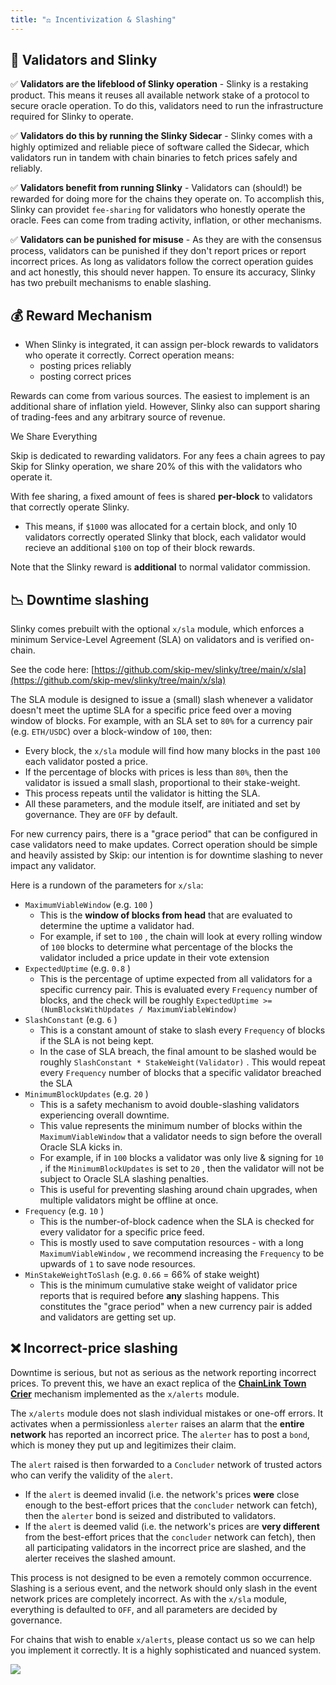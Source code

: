 ```yaml
---
title: "⚖️ Incentivization & Slashing"
---
```

## 🤝 Validators and Slinky[​](#-validators-and-slinky "Direct link to heading")

✅ **Validators are the lifeblood of Slinky operation** - Slinky is a restaking product. This means it reuses all available network stake of a protocol to secure oracle operation. To do this, validators need to run the infrastructure required for Slinky to operate.

✅ **Validators do this by running the Slinky Sidecar** - Slinky comes with a highly optimized and reliable piece of software called the Sidecar, which validators run in tandem with chain binaries to fetch prices safely and reliably.

✅ **Validators benefit from running Slinky** - Validators can (should!) be rewarded for doing more for the chains they operate on. To accomplish this, Slinky can providet `fee-sharing` for validators who honestly operate the oracle. Fees can come from trading activity, inflation, or other mechanisms.

✅ **Validators can be punished for misuse** - As they are with the consensus process, validators can be punished if they don't report prices or report incorrect prices. As long as validators follow the correct operation guides and act honestly, this should never happen. To ensure its accuracy, Slinky has two prebuilt mechanisms to enable slashing.

## 💰 Reward Mechanism[​](#-reward-mechanism "Direct link to heading")

*   When Slinky is integrated, it can assign per-block rewards to validators who operate it correctly. Correct operation means:
    *   posting prices reliably
    *   posting correct prices

Rewards can come from various sources. The easiest to implement is an additional share of inflation yield. However, Slinky also can support sharing of trading-fees and any arbitrary source of revenue.

<Note>
We Share Everything

Skip is dedicated to rewarding validators. For any fees a chain agrees to pay Skip for Slinky operation, we share 20% of this with the validators who operate it.
</Note>

With fee sharing, a fixed amount of fees is shared **per-block** to validators that correctly operate Slinky.

*   This means, if `$1000` was allocated for a certain block, and only 10 validators correctly operated Slinky that block, each validator would recieve an additional `$100` on top of their block rewards.

Note that the Slinky reward is **additional** to normal validator commission.

## 📉 Downtime slashing[​](#-downtime-slashing "Direct link to heading")

Slinky comes prebuilt with the optional `x/sla` module, which enforces a minimum Service-Level Agreement (SLA) on validators and is verified on-chain.

See the code here: [https://github.com/skip-mev/slinky/tree/main/x/sla](https://github.com/skip-mev/slinky/tree/main/x/sla)

The SLA module is designed to issue a (small) slash whenever a validator doesn't meet the uptime SLA for a specific price feed over a moving window of blocks. For example, with an SLA set to `80%` for a currency pair (e.g. `ETH/USDC`) over a block-window of `100`, then:

*   Every block, the `x/sla` module will find how many blocks in the past `100` each validator posted a price.
*   If the percentage of blocks with prices is less than `80%`, then the validator is issued a small slash, proportional to their stake-weight.
*   This process repeats until the validator is hitting the SLA.
*   All these parameters, and the module itself, are initiated and set by governance. They are `OFF` by default.

For new currency pairs, there is a "grace period" that can be configured in case validators need to make updates. Correct operation should be simple and heavily assisted by Skip: our intention is for downtime slashing to never impact any validator.

Here is a rundown of the parameters for `x/sla`:

*   `MaximumViableWindow` (e.g. `100` )
    *   This is the **window of blocks from head** that are evaluated to determine the uptime a validator had.
    *   For example, if set to `100` , the chain will look at every rolling window of `100` blocks to determine what percentage of the blocks the validator included a price update in their vote extension
*   `ExpectedUptime` (e.g. `0.8` )
    *   This is the percentage of uptime expected from all validators for a specific currency pair. This is evaluated every `Frequency` number of blocks, and the check will be roughly `ExpectedUptime >= (NumBlocksWithUpdates / MaximumViableWindow)`
*   `SlashConstant` (e.g. `6` )
    *   This is a constant amount of stake to slash every `Frequency` of blocks if the SLA is not being kept.
    *   In the case of SLA breach, the final amount to be slashed would be roughly `SlashConstant * StakeWeight(Validator)` . This would repeat every `Frequency` number of blocks that a specific validator breached the SLA
*   `MinimumBlockUpdates` (e.g. `20` )
    *   This is a safety mechanism to avoid double-slashing validators experiencing overall downtime.
    *   This value represents the minimum number of blocks within the `MaximumViableWindow` that a validator needs to sign before the overall Oracle SLA kicks in.
    *   For example, if in `100` blocks a validator was only live & signing for `10` , if the `MinimumBlockUpdates` is set to `20` , then the validator will not be subject to Oracle SLA slashing penalties.
    *   This is useful for preventing slashing around chain upgrades, when multiple validators might be offline at once.
*   `Frequency` (e.g. `10` )
    *   This is the number-of-block cadence when the SLA is checked for every validator for a specific price feed.
    *   This is mostly used to save computation resources - with a long `MaximumViableWindow` , we recommend increasing the `Frequency` to be upwards of `1` to save node resources.
*   `MinStakeWeightToSlash` (e.g. `0.66` = 66% of stake weight)
    *   This is the minimum cumulative stake weight of validator price reports that is required before **any** slashing happens. This constitutes the "grace period" when a new currency pair is added and validators are getting set up.

## ❌ Incorrect-price slashing[​](#-incorrect-price-slashing "Direct link to heading")

Downtime is serious, but not as serious as the network reporting incorrect prices. To prevent this, we have an exact replica of the **[ChainLink Town Crier](https://blog.chain.link/town-crier-and-chainlink/)** mechanism implemented as the `x/alerts` module.

The `x/alerts` module does not slash individual mistakes or one-off errors. It activates when a permissionless `alerter` raises an alarm that the **entire network** has reported an incorrect price. The `alerter` has to post a `bond`, which is money they put up and legitimizes their claim.

The `alert` raised is then forwarded to a `Concluder` network of trusted actors who can verify the validity of the `alert`.

*   If the `alert` is deemed invalid (i.e. the network's prices **were** close enough to the best-effort prices that the `concluder` network can fetch), then the `alerter` bond is seized and distributed to validators.
*   If the `alert` is deemed valid (i.e. the network's prices are **very different** from the best-effort prices that the `concluder` network can fetch), then all participating validators in the incorrect price are slashed, and the alerter receives the slashed amount.

This process is not designed to be even a remotely common occurrence. Slashing is a serious event, and the network should only slash in the event network prices are completely incorrect. As with the `x/sla` module, everything is defaulted to `OFF`, and all parameters are decided by governance.

For chains that wish to enable `x/alerts`, please contact us so we can help you implement it correctly. It is a highly sophisticated and nuanced system.

![](/images/slinky-town-crier.png)